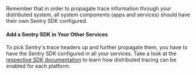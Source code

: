 Remember that in order to propagate trace information through your distributed system, all system components (apps and services) should have their own Sentry SDK configured.

#### Add a Sentry SDK in Your Other Services

To pick Sentry's trace headers up and further propagate them, you have to have the Sentry SDK configured in all your services. Take a look at the [respective SDK documentation](/platform-redirect/?next=/distributed-tracing/) to learn how distributed tracing can be enabled for each platform.
